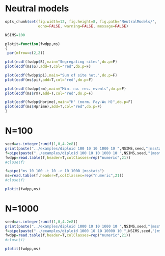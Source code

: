 Neutral models
========================================================
```r
opts_chunk$set(fig.width=12, fig.height=8, fig.path='NeutralModels/',
               echo=FALSE, warning=FALSE, message=FALSE)
```

```r
NSIMS=100
```

```r
plotit=function(fwdpp,ms)
{
 par(mfrow=c(2,2))

plot(ecdf(fwdpp$S),main="Segregating sites",do.p=F)
plot(ecdf(ms$S),add=T,col="red",do.p=F)

plot(ecdf(fwdpp$pi),main="Sum of site het.",do.p=F)
plot(ecdf(ms$pi),add=T,col="red",do.p=F)

plot(ecdf(fwdpp$rm),main="Min. no. rec. events",do.p=F)
plot(ecdf(ms$rm),add=T,col="red",do.p=F)

plot(ecdf(fwdpp$Hprime),main="H' (norm. Fay-Wu H)",do.p=F)
plot(ecdf(ms$Hprime),add=T,col="red",do.p=F) 
}
```


N=100
====
```r
seed=as.integer(runif(1,0,4.2e8))
print(paste("../examples/diploid 100 10 10 1000 10 ",NSIMS,seed,"|msstats"))
f=pipe(paste("../examples/diploid 100 10 10 1000 10 ",NSIMS,seed,"|msstats"))
fwdpp=read.table(f,header=T,colClasses=rep("numeric",21))
#close(f)

f=pipe("ms 10 100 -t 10 -r 10 1000 |msstats")
ms=read.table(f,header=T,colClasses=rep("numeric",21))
#close(f)

plotit(fwdpp,ms)
```

N=1000
====
```r
seed=as.integer(runif(1,0,4.2e8))
print(paste("../examples/diploid 1000 10 10 1000 10 ",NSIMS,seed,"|msstats"))
f=pipe(paste("../examples/diploid 1000 10 10 10000 10 ",NSIMS,seed,"|msstats"))
fwdpp=read.table(f,header=T,colClasses=rep("numeric",21))
#close(f)

plotit(fwdpp,ms)
```